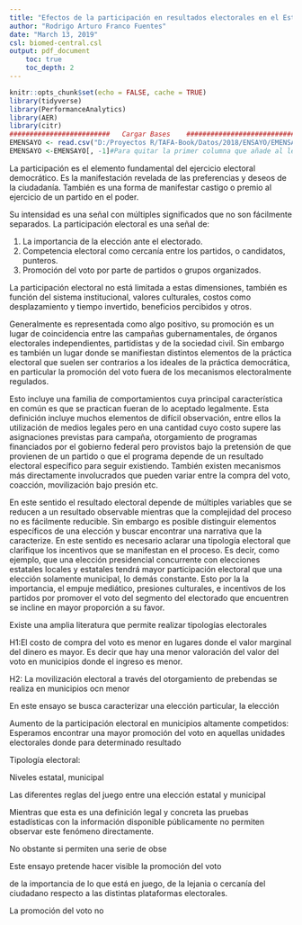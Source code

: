 ```yaml
---
title: "Efectos de la participación en resultados electorales en el Estado de México 2012, 2017, 2018"
author: "Rodrigo Arturo Franco Fuentes"
date: "March 13, 2019"
csl: biomed-central.csl
output: pdf_document
    toc: true
    toc_depth: 2
---
```


```r
knitr::opts_chunk$set(echo = FALSE, cache = TRUE)
library(tidyverse)
library(PerformanceAnalytics)
library(AER)
library(citr)
#########################   Cargar Bases    ###############################
EMENSAYO <- read.csv("D:/Proyectos R/TAFA-Book/Datos/2018/ENSAYO/EMENSAYO20190310.csv")
EMENSAYO <-EMENSAYO[, -1]#Para quitar la primer columna que añade al leer el archivo 
```

La participación es el elemento fundamental del ejercicio electoral democrático. Es la manifestación revelada de las preferencias y deseos de la ciudadanía. También es una forma de manifestar castigo o premio al ejercicio de un partido en el poder. 

Su intensidad es una señal con múltiples significados que no son fácilmente separados. La participación electoral es una señal de:

1. La importancia de la elección ante el electorado.
2. Competencia electoral como cercanía entre los partidos, o candidatos, punteros. 
3. Promoción del voto por parte de partidos o grupos organizados. 



La participación electoral no está limitada a estas dimensiones, también es función del sistema institucional, valores culturales, costos como desplazamiento y tiempo invertido, beneficios percibidos y otros. 

Generalmente es representada como algo positivo, su promoción es un lugar de coincidencia entre las campañas gubernamentales, de órganos electorales independientes, partidistas y de la sociedad civil. Sin embargo es también un lugar donde se manifiestan distintos elementos de la práctica electoral que suelen ser contrarios a los ideales de la práctica democrática, en particular la promoción del voto fuera de los mecanismos electoralmente regulados. 

Esto incluye una familia de comportamientos cuya principal característica en común es que se practican fueran de lo aceptado legalmente. Esta definición incluye muchos elementos de difícil observación, entre ellos la utilización de medios legales pero en una cantidad cuyo costo supere las asignaciones previstas para campaña, otorgamiento de programas financiados por el gobierno federal pero provistos bajo la pretensión de que provienen de un partido o que el programa depende de un resultado electoral específico para seguir existiendo. También existen mecanismos más directamente involucrados que pueden variar entre la compra del voto, coacción, movilización bajo presión etc.

En este sentido el resultado electoral depende de múltiples variables que se reducen a un resultado observable mientras que la complejidad del proceso no es fácilmente reducible. Sin embargo es posible distinguir elementos específicos de una elección y buscar encontrar una narrativa que la caracterize. En este sentido es necesario aclarar una tipología electoral que clarifique los incentivos que se manifestan en el proceso. Es decir, como ejemplo, que una elección presidencial concurrente con elecciones estatales locales y estatales tendrá mayor participación electoral que una elección solamente municipal, lo demás constante. Esto por la la importancia, el empuje mediático, presiones culturales, e incentivos de los partidos por promover el voto del segmento del electorado que encuentren se incline en mayor proporción a su favor. 

Existe una amplia literatura que permite realizar tipologías electorales



H1:El costo de compra del voto es menor en lugares donde el valor marginal del dinero es mayor. Es decir que hay una menor valoración del valor del voto en municipios donde el ingreso es menor.

H2: La movilización electoral a través del otorgamiento de prebendas se realiza en municipios ocn menor 

En este ensayo se busca caracterizar una elección particular, la elección 

Aumento de la participación electoral en municipios altamente competidos: Esperamos encontrar  una mayor promoción del voto en aquellas unidades electorales donde para determinado resultado 

Tipología electoral:



Niveles estatal, municipal

Las diferentes reglas del juego entre una elección estatal y municipal

Mientras que esta es una definición legal y concreta las pruebas estadísticas con la información disponible públicamente no permiten observar este fenómeno directamente. 

No obstante si permiten una serie de obse

Este ensayo pretende hacer visible la promoción del voto

de la importancia de lo que está en juego, de la lejania o cercanía del ciudadano respecto a las distintas plataformas electorales. 


La promoción del voto no 


```r

```
